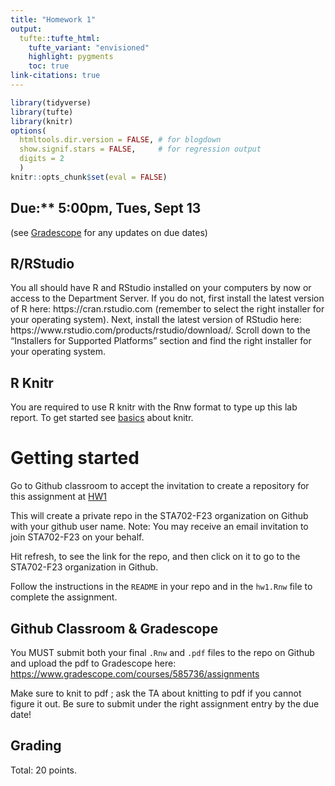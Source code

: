 ```yaml
---
title: "Homework 1"
output: 
  tufte::tufte_html:
    tufte_variant: "envisioned"
    highlight: pygments
    toc: true
link-citations: true
---
```


```r
library(tidyverse)
library(tufte)
library(knitr)
options(
  htmltools.dir.version = FALSE, # for blogdown
  show.signif.stars = FALSE,     # for regression output
  digits = 2
  )
knitr::opts_chunk$set(eval = FALSE)
```

## Due:** 5:00pm, Tues, Sept 13##

(see [Gradescope](https://www.gradescope.com/courses/585736/assignments) for any updates on due dates)

## R/RStudio

You all should have R and RStudio installed on your computers by now or access to the Department Server. If you do not, first install the latest version of R here: https://cran.rstudio.com (remember to select the right installer for your operating system). Next, install the latest version of RStudio here: https://www.rstudio.com/products/rstudio/download/. Scroll down to the "Installers for Supported Platforms" section and find the right installer for your operating system.

## R Knitr

You are required to use R knitr with the Rnw format to type up this lab report.  To get started see [basics](https://kbroman.org/knitr_knutshell/pages/latex.html) about knitr.


# Getting started

Go to Github classroom to  accept the invitation to create a repository for this assignment  at [HW1](https://classroom.github.com/)

This will create a private repo in the STA702-F23 organization on Github with your github user name. Note: You may receive an email invitation to join STA702-F23 on your behalf. 

Hit refresh, to see the link for the repo, and then click on it to go to the STA702-F23 organization in Github.

Follow the instructions in the `README` in your repo and in the `hw1.Rnw` file to complete the assignment. 

## Github Classroom & Gradescope

You MUST submit both your final `.Rnw` and `.pdf` files to the repo on Github and upload the pdf to Gradescope here: [https://www.gradescope.com/courses/585736/assignments](https://www.gradescope.com/courses/585736/assignments)

Make sure to knit to pdf ; ask the TA about knitting to pdf if you cannot figure it out. Be sure to submit under the right assignment entry by the due date!



## Grading

Total: 20 points.
  